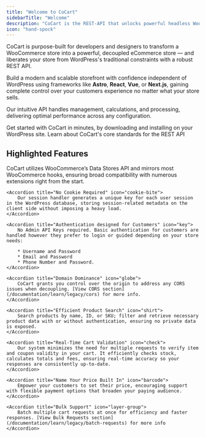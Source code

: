 ```yaml
---
title: "Welcome to CoCart"
sidebarTitle: "Welcome"
description: "CoCart is the REST-API that unlocks powerful headless WooCommerce stores."
icon: "hand-spock"
---
```


CoCart is purpose-built for developers and designers to transform a WooCommerce store into a powerful, decoupled eCommerce store — and liberates your store from WordPress's traditional constraints with a robust REST API.

Build a modern and scalable storefront with confidence independent of WordPress using frameworks like **Astro**, **React**, **Vue**, or **Next.js**, gaining complete control over your customers experience no matter what your store sells.

Our intuitive API handles management, calculations, and processing, delivering optimal performance across any configuration.

<CardGroup cols={2}>
    <Card
        title="Installation"
        icon="rocket"
        color="#f91880"
        href="/getting-started/core/setup"
    >
        Get started with CoCart in minutes, by downloading and installing on your WordPress site.
    </Card>
    <Card
        title="Standards"
        icon="clipboard"
        color="#EA8000"
        href="/overview/standards"
    >
        Learn about CoCart's core standards for the REST API
    </Card>
</CardGroup>

## Highlighted Features

<AccordionGroup>
    <Accordion title="Source of Truth" icon="anchor">
        CoCart utilizes WooCommerce’s Data Stores API and mirrors most WooCommerce hooks, ensuring broad compatibility with numerous extensions right from the start.
    </Accordion>

    <Accordion title="No Cookie Required" icon="cookie-bite">
        Our session handler generates a unique key for each user session in the WordPress database, storing session-related metadata on the client side without imposing a heavy load.
    </Accordion>

    <Accordion title="Authentication designed for Customers" icon="key">
        No Admin API Keys required. Basic authentication for customers are handled however they prefer to login or guided depending on your store needs:

        * Username and Password
        * Email and Password
        * Phone Number and Password.
    </Accordion>

    <Accordion title="Domain Dominance" icon="globe">
        CoCart grants you control over the origin to address any CORS issues when decoupling. [View CORS section](/documentation/learn/legacy/cors) for more info.
    </Accordion>

    <Accordion title="Efficient Product Search" icon="shirt">
        Search products by name, ID, or SKU; filter and retrieve necessary product data with or without authentication, ensuring no private data is exposed.
    </Accordion>

    <Accordion title="Real-Time Cart Validation" icon="check">
        Our system minimizes the need for multiple requests to verify item and coupon validity in your cart. It efficiently checks stock, calculates totals and fees, ensuring real-time accuracy so your responses are consistently up-to-date.
    </Accordion>

    <Accordion title="Name Your Price Built In" icon="barcode">
        Empower your customers to set their price, encouraging support with flexible payment options that broaden your paying audience.
    </Accordion>

    <Accordion title="Bulk Support" icon="layer-group">
        Batch multiple cart requests at once for efficiency and faster responses. [View Bulk Requests section](/documentation/learn/legacy/batch-requests) for more info
    </Accordion>
</AccordionGroup>
